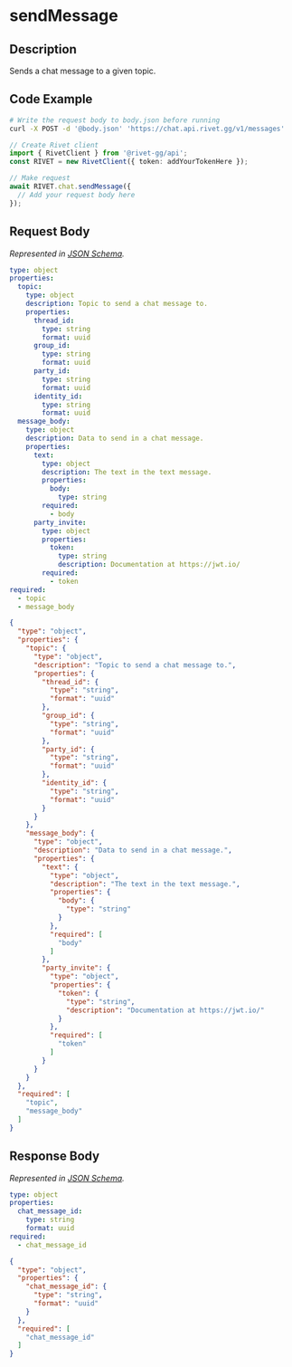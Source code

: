 
# sendMessage

## Description

Sends a chat message to a given topic.


## Code Example

<CodeGroup title='Request' tag='POST' label='https://chat.api.rivet.gg/v1/messages'>

```bash {{ title: 'cURL' }}
# Write the request body to body.json before running
curl -X POST -d '@body.json' 'https://chat.api.rivet.gg/v1/messages'
```

```ts
// Create Rivet client
import { RivetClient } from '@rivet-gg/api';
const RIVET = new RivetClient({ token: addYourTokenHere });

// Make request
await RIVET.chat.sendMessage({
  // Add your request body here
});
```

</CodeGroup>


## Request Body

_Represented in [JSON Schema](https://json-schema.org/)._

<CodeGroup title='Request'>

```yaml
type: object
properties:
  topic:
    type: object
    description: Topic to send a chat message to.
    properties:
      thread_id:
        type: string
        format: uuid
      group_id:
        type: string
        format: uuid
      party_id:
        type: string
        format: uuid
      identity_id:
        type: string
        format: uuid
  message_body:
    type: object
    description: Data to send in a chat message.
    properties:
      text:
        type: object
        description: The text in the text message.
        properties:
          body:
            type: string
        required:
          - body
      party_invite:
        type: object
        properties:
          token:
            type: string
            description: Documentation at https://jwt.io/
        required:
          - token
required:
  - topic
  - message_body

```

```json
{
  "type": "object",
  "properties": {
    "topic": {
      "type": "object",
      "description": "Topic to send a chat message to.",
      "properties": {
        "thread_id": {
          "type": "string",
          "format": "uuid"
        },
        "group_id": {
          "type": "string",
          "format": "uuid"
        },
        "party_id": {
          "type": "string",
          "format": "uuid"
        },
        "identity_id": {
          "type": "string",
          "format": "uuid"
        }
      }
    },
    "message_body": {
      "type": "object",
      "description": "Data to send in a chat message.",
      "properties": {
        "text": {
          "type": "object",
          "description": "The text in the text message.",
          "properties": {
            "body": {
              "type": "string"
            }
          },
          "required": [
            "body"
          ]
        },
        "party_invite": {
          "type": "object",
          "properties": {
            "token": {
              "type": "string",
              "description": "Documentation at https://jwt.io/"
            }
          },
          "required": [
            "token"
          ]
        }
      }
    }
  },
  "required": [
    "topic",
    "message_body"
  ]
}
```

</CodeGroup>


## Response Body

_Represented in [JSON Schema](https://json-schema.org/)._

<CodeGroup title='Response'>

```yaml
type: object
properties:
  chat_message_id:
    type: string
    format: uuid
required:
  - chat_message_id

```

```json
{
  "type": "object",
  "properties": {
    "chat_message_id": {
      "type": "string",
      "format": "uuid"
    }
  },
  "required": [
    "chat_message_id"
  ]
}
```

</CodeGroup>

